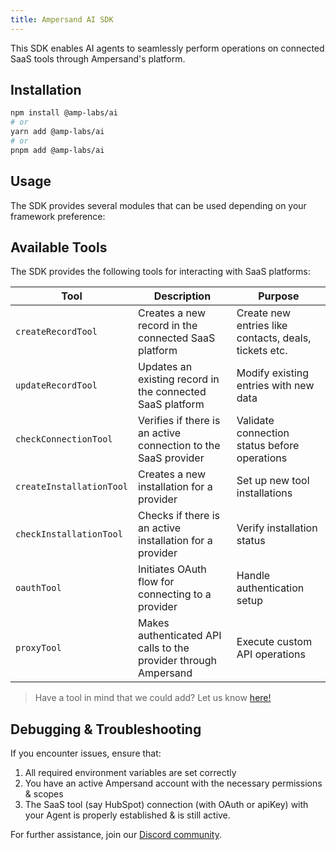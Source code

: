 ```yaml
---
title: Ampersand AI SDK
---
```



This SDK enables AI agents to seamlessly perform operations on connected SaaS tools through Ampersand's platform.

## Installation

```bash
npm install @amp-labs/ai
# or
yarn add @amp-labs/ai
# or
pnpm add @amp-labs/ai
```

## Usage

The SDK provides several modules that can be used depending on your framework preference:

## Available Tools

The SDK provides the following tools for interacting with SaaS platforms:

| Tool | Description | Purpose |
|------|-------------|---------|
| `createRecordTool` | Creates a new record in the connected SaaS platform | Create new entries like contacts, deals, tickets etc. |
| `updateRecordTool` | Updates an existing record in the connected SaaS platform | Modify existing entries with new data |
| `checkConnectionTool` | Verifies if there is an active connection to the SaaS provider | Validate connection status before operations |
| `createInstallationTool` | Creates a new installation for a provider | Set up new tool installations |
| `checkInstallationTool` | Checks if there is an active installation for a provider | Verify installation status |
| `oauthTool` | Initiates OAuth flow for connecting to a provider | Handle authentication setup |
| `proxyTool` | Makes authenticated API calls to the provider through Ampersand | Execute custom API operations |


>  Have a tool in mind that we could add? Let us know [here!](https://discord.gg/BWP4BpKHvf)

## Debugging & Troubleshooting

If you encounter issues, ensure that:

1. All required environment variables are set correctly
2. You have an active Ampersand account with the necessary permissions & scopes
3. The SaaS tool (say HubSpot) connection (with OAuth or apiKey) with your Agent is properly established & is still active. 

For further assistance, join our [Discord community](https://discord.gg/BWP4BpKHvf). 